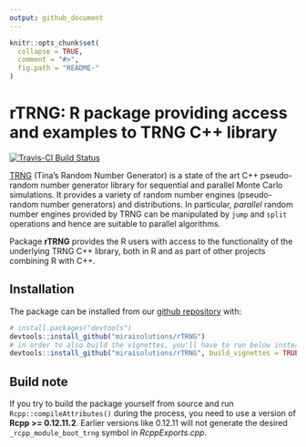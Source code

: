 ```yaml
---
output: github_document
---
```


<!-- README.md is generated from README.Rmd. Please edit that file -->

```r
knitr::opts_chunk$set(
  collapse = TRUE,
  comment = "#>",
  fig.path = "README-"
)
```

# rTRNG: R package providing access and examples to TRNG C++ library


[![Travis-CI Build Status](https://travis-ci.org/miraisolutions/rTRNG.svg?branch=master)](https://travis-ci.org/miraisolutions/rTRNG)

[TRNG](https://numbercrunch.de/trng/) (Tina's Random Number Generator) is a state
of the art C++ pseudo-random number generator library for sequential and
parallel Monte Carlo simulations. It provides a variety of random number engines
(pseudo-random number generators) and distributions. In particular, *parallel*
random number engines provided by TRNG can be manipulated by `jump` and `split`
operations and hence are suitable to parallel algorithms.

Package **rTRNG** provides the R users with access to the functionality of the
underlying TRNG C++ library, both in R and as part of other projects combining R
with C++.

## Installation

The package can be installed from our 
[github repository](https://github.com/miraisolutions/rTRNG) with:
```r
# install.packages("devtools")
devtools::install_github("miraisolutions/rTRNG")
# in order to also build the vignettes, you'll have to run below instead
devtools::install_github("miraisolutions/rTRNG", build_vignettes = TRUE)
```

## Build note

If you try to build the package yourself from source and run `Rcpp::compileAttributes()` during the process, you
need to use a version of **Rcpp >= 0.12.11.2**. Earlier versions like 0.12.11 will not generate the desired
`_rcpp_module_boot_trng` symbol in *RcppExports.cpp*.
